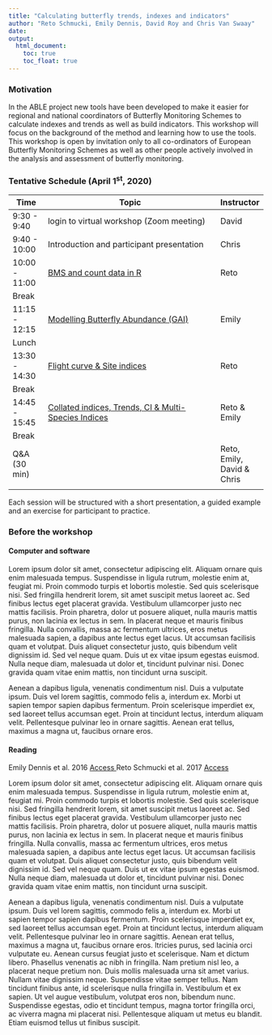 ```yaml
---
title: "Calculating butterfly trends, indexes and indicators"
author: "Reto Schmucki, Emily Dennis, David Roy and Chris Van Swaay"
date:
output:
  html_document:
    toc: true
    toc_float: true
---
```


### Motivation

In the ABLE project new tools have been developed to make it easier for regional and national coordinators of Butterfly Monitoring Schemes to calculate indexes and trends as well as build indicators. This workshop will focus on the background of the method and learning how to use the tools. This workshop is open by invitation only to all co-ordinators of European Butterfly Monitoring Schemes as well as other people actively involved in the analysis and assessment of butterfly monitoring.


### Tentative Schedule (April 1^st^, 2020)

| Time         | Topic                                                                 | Instructor    |
|--------------|-----------------------------------------------------------------------|---------------|
|9:30  - 9:40  | login to virtual workshop (Zoom meeting)                              | David         |
|9:40  - 10:00 | Introduction and participant presentation                             | Chris         |
|10:00 - 11:00 | [BMS and count data in R](example1.html)                              | Reto          |
|Break         |                                                                       |               |
|11:15 - 12:15 | [Modelling Butterfly Abundance (GAI)](example1.html)                  | Emily         |
|Lunch         |                                                                       |               |
|13:30 - 14:30 | [Flight curve & Site indices ](example1.html)                         | Reto          |
|Break         |                                                                       |               |
|14:45 - 15:45 | [Collated indices, Trends, CI & Multi-Species Indices](example1.html) | Reto & Emily  |
|Break         |                                                                       |               |
|Q&A (30 min)  |                                                                       | Reto, Emily, David & Chris |
|              |                                                                       |               |


Each session will be structured with a short presentation, a guided example and an exercise for participant to practice.


### Before the workshop

#### Computer and software

Lorem ipsum dolor sit amet, consectetur adipiscing elit. Aliquam ornare quis enim malesuada tempus. Suspendisse in ligula rutrum, molestie enim at, feugiat mi. Proin commodo turpis et lobortis molestie. Sed quis scelerisque nisi. Sed fringilla hendrerit lorem, sit amet suscipit metus laoreet ac. Sed finibus lectus eget placerat gravida. Vestibulum ullamcorper justo nec mattis facilisis. Proin pharetra, dolor ut posuere aliquet, nulla mauris mattis purus, non lacinia ex lectus in sem. In placerat neque et mauris finibus fringilla. Nulla convallis, massa ac fermentum ultrices, eros metus malesuada sapien, a dapibus ante lectus eget lacus. Ut accumsan facilisis quam et volutpat. Duis aliquet consectetur justo, quis bibendum velit dignissim id. Sed vel neque quam. Duis ut ex vitae ipsum egestas euismod. Nulla neque diam, malesuada ut dolor et, tincidunt pulvinar nisi. Donec gravida quam vitae enim mattis, non tincidunt urna suscipit.

Aenean a dapibus ligula, venenatis condimentum nisl. Duis a vulputate ipsum. Duis vel lorem sagittis, commodo felis a, interdum ex. Morbi ut sapien tempor sapien dapibus fermentum. Proin scelerisque imperdiet ex, sed laoreet tellus accumsan eget. Proin at tincidunt lectus, interdum aliquam velit. Pellentesque pulvinar leo in ornare sagittis. Aenean erat tellus, maximus a magna ut, faucibus ornare eros.

#### Reading

Emily Dennis et al. 2016 <a href="https://onlinelibrary.wiley.com/doi/pdf/10.1111/biom.12506" target="_blank"> Access </a>
Reto Schmucki et al. 2017 <a href="https://besjournals.onlinelibrary.wiley.com/doi/full/10.1111/1365-2664.12561" target="_blank"> Access </a>



Lorem ipsum dolor sit amet, consectetur adipiscing elit. Aliquam ornare quis enim malesuada tempus. Suspendisse in ligula rutrum, molestie enim at, feugiat mi. Proin commodo turpis et lobortis molestie. Sed quis scelerisque nisi. Sed fringilla hendrerit lorem, sit amet suscipit metus laoreet ac. Sed finibus lectus eget placerat gravida. Vestibulum ullamcorper justo nec mattis facilisis. Proin pharetra, dolor ut posuere aliquet, nulla mauris mattis purus, non lacinia ex lectus in sem. In placerat neque et mauris finibus fringilla. Nulla convallis, massa ac fermentum ultrices, eros metus malesuada sapien, a dapibus ante lectus eget lacus. Ut accumsan facilisis quam et volutpat. Duis aliquet consectetur justo, quis bibendum velit dignissim id. Sed vel neque quam. Duis ut ex vitae ipsum egestas euismod. Nulla neque diam, malesuada ut dolor et, tincidunt pulvinar nisi. Donec gravida quam vitae enim mattis, non tincidunt urna suscipit.

Aenean a dapibus ligula, venenatis condimentum nisl. Duis a vulputate ipsum. Duis vel lorem sagittis, commodo felis a, interdum ex. Morbi ut sapien tempor sapien dapibus fermentum. Proin scelerisque imperdiet ex, sed laoreet tellus accumsan eget. Proin at tincidunt lectus, interdum aliquam velit. Pellentesque pulvinar leo in ornare sagittis. Aenean erat tellus, maximus a magna ut, faucibus ornare eros.
ltricies purus, sed lacinia orci vulputate eu. Aenean cursus feugiat justo et scelerisque. Nam et dictum libero. Phasellus venenatis ac nibh in fringilla. Nam pretium nisl leo, a placerat neque pretium non. Duis mollis malesuada urna sit amet varius. Nullam vitae dignissim neque. Suspendisse vitae semper tellus. Nam tincidunt finibus ante, id scelerisque nulla fringilla in. Vestibulum et ex sapien. Ut vel augue vestibulum, volutpat eros non, bibendum nunc. Suspendisse egestas, odio et tincidunt tempus, magna tortor fringilla orci, ac viverra magna mi placerat nisi. Pellentesque aliquam ut metus eu blandit. Etiam euismod tellus ut finibus suscipit.
